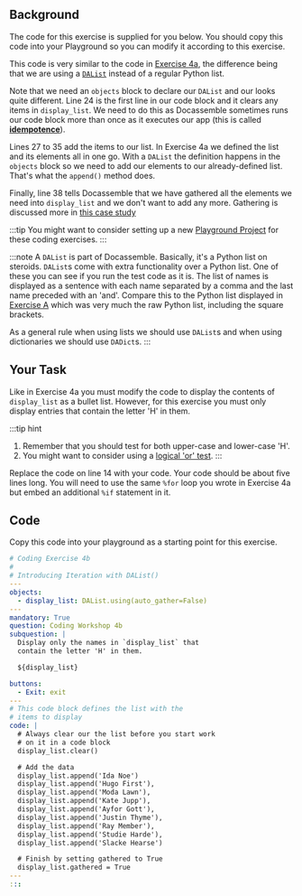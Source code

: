 

## Background
The code for this exercise is supplied for you below.  You should copy this code into your Playground
so you can modify it according to this exercise.

This code is very similar to the code in [Exercise 4a](cw4a), the difference being
that we are using a [`DAList`](https://docassemble.org/docs/objects.html#DAList) instead of
a regular Python list.

Note that we need an `objects` block to declare our `DAList` and our <DisplayGlossaryItem item='codeblock' />
looks quite different.  Line 24 is the first line in our code block and it clears any items in `display_list`.
We need to do this as Docassemble sometimes runs our code block more than once as it executes our app
(this is called [**idempotence**](/docs/textbook/chapter_03/00-40#idempotence)).

Lines 27 to 35 add the items to our list.  In Exercise 4a we defined the list and its elements all in one
go.  With a `DAList` the definition happens in the `objects` block so we need to add our elements to our
already-defined list.  That's what the `append()` method does.

Finally, line 38 tells Docassemble that we have gathered all the elements we need into `display_list`
and we don't want to add any more.  Gathering is discussed more in [this case study](/docs/textbook/chapter_06/filtering/00-50#bringing-it-all-together)

:::tip
You might want to consider setting up a new
[Playground Project](/docs/textbook/chapter_01/00-30#1-navbar-and-playground-menu)
for these coding exercises.
:::

:::note
A `DAList` is part of Docassemble.  Basically, it's a Python list on steroids.
`DAList`s come with extra functionality over a Python list.  One of these you can see
if you run the test code as it is.  The list of names is displayed as a sentence with each
name separated by a comma and the last name preceded with an 'and'.  Compare this to
the Python list displayed in [Exercise A](cw4a) which was very much the raw Python
list, including the square brackets.

As a general rule when using lists we should use `DAList`s and when using dictionaries
we should use `DADict`s.
:::

## Your Task
Like in Exercise 4a you must modify the code to display the contents of `display_list` as
a bullet list.  However, for this exercise you must only display entries that contain the 
letter 'H' in them.

:::tip hint
1. Remember that you should test for both upper-case and lower-case 'H'.
1. You might want to consider using a [logical 'or' test](/docs/textbook/chapter_04/00-60).
:::

Replace the code on line 14 with your code.  Your code should be about five lines long. You will
need to use the same `%for` loop you wrote in Exercise 4a but embed an additional `%if` statement
in it.

## Code
Copy this code into your playground as a starting point for this exercise.

```yml showLineNumbers
# Coding Exercise 4b
#
# Introducing Iteration with DAList()
---
objects:
  - display_list: DAList.using(auto_gather=False)
---
mandatory: True
question: Coding Workshop 4b
subquestion: |
  Display only the names in `display_list` that
  contain the letter 'H' in them.

  ${display_list}

buttons:
  - Exit: exit
---
# This code block defines the list with the 
# items to display
code: |
  # Always clear our the list before you start work
  # on it in a code block
  display_list.clear()

  # Add the data
  display_list.append('Ida Noe')
  display_list.append('Hugo First'),
  display_list.append('Moda Lawn'),
  display_list.append('Kate Jupp'),
  display_list.append('Ayfor Gott'),
  display_list.append('Justin Thyme'),
  display_list.append('Ray Member'),
  display_list.append('Studie Harde'),
  display_list.append('Slacke Hearse')

  # Finish by setting gathered to True
  display_list.gathered = True
---
:::